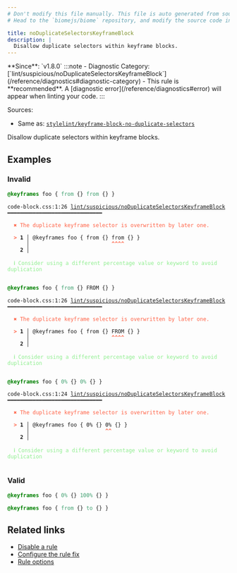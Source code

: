 ```yaml
---
# Don't modify this file manually. This file is auto generated from source, and you will lose your changes next time the website is built.
# Head to the `biomejs/biome` repository, and modify the source code in there.

title: noDuplicateSelectorsKeyframeBlock
description: |
  Disallow duplicate selectors within keyframe blocks.
---
```


<Tabs>
<TabItem label="CSS" icon="seti:css">
**Since**: `v1.8.0`
:::note
- Diagnostic Category: [`lint/suspicious/noDuplicateSelectorsKeyframeBlock`](/reference/diagnostics#diagnostic-category)
- This rule is **recommended**. A [diagnostic error](/reference/diagnostics#error) will appear when linting your code.
:::

Sources: 
- Same as: <a href="https://github.com/stylelint/stylelint/blob/main/lib/rules/keyframe-block-no-duplicate-selectors/README.md" target="_blank"><code>stylelint/keyframe-block-no-duplicate-selectors</code></a>

Disallow duplicate selectors within keyframe blocks.

## Examples

### Invalid

```css
@keyframes foo { from {} from {} }
```

<pre class="language-text"><code class="language-text">code-block.css:1:26 <a href="https://biomejs.dev/linter/rules/no-duplicate-selectors-keyframe-block">lint/suspicious/noDuplicateSelectorsKeyframeBlock</a> ━━━━━━━━━━━━━━━━━━━━━━━━━━━━━━<br /><br />  <strong><span style="color: Tomato;">✖</span></strong> <span style="color: Tomato;">The duplicate keyframe selector is overwritten by later one.</span><br />  <br />  <strong><span style="color: Tomato;">&gt;</span></strong> <strong>1 │ </strong>@keyframes foo &#123; from &#123;&#125; from &#123;&#125; &#125;<br />   <strong>   │ </strong>                         <strong><span style="color: Tomato;">^</span></strong><strong><span style="color: Tomato;">^</span></strong><strong><span style="color: Tomato;">^</span></strong><strong><span style="color: Tomato;">^</span></strong><br />    <strong>2 │ </strong><br />  <br />  <strong><span style="color: lightgreen;">ℹ</span></strong> <span style="color: lightgreen;">Consider using a different percentage value or keyword to avoid duplication</span><br />  <br /></code></pre>

```css
@keyframes foo { from {} FROM {} }
```

<pre class="language-text"><code class="language-text">code-block.css:1:26 <a href="https://biomejs.dev/linter/rules/no-duplicate-selectors-keyframe-block">lint/suspicious/noDuplicateSelectorsKeyframeBlock</a> ━━━━━━━━━━━━━━━━━━━━━━━━━━━━━━<br /><br />  <strong><span style="color: Tomato;">✖</span></strong> <span style="color: Tomato;">The duplicate keyframe selector is overwritten by later one.</span><br />  <br />  <strong><span style="color: Tomato;">&gt;</span></strong> <strong>1 │ </strong>@keyframes foo &#123; from &#123;&#125; FROM &#123;&#125; &#125;<br />   <strong>   │ </strong>                         <strong><span style="color: Tomato;">^</span></strong><strong><span style="color: Tomato;">^</span></strong><strong><span style="color: Tomato;">^</span></strong><strong><span style="color: Tomato;">^</span></strong><br />    <strong>2 │ </strong><br />  <br />  <strong><span style="color: lightgreen;">ℹ</span></strong> <span style="color: lightgreen;">Consider using a different percentage value or keyword to avoid duplication</span><br />  <br /></code></pre>

```css
@keyframes foo { 0% {} 0% {} }
```

<pre class="language-text"><code class="language-text">code-block.css:1:24 <a href="https://biomejs.dev/linter/rules/no-duplicate-selectors-keyframe-block">lint/suspicious/noDuplicateSelectorsKeyframeBlock</a> ━━━━━━━━━━━━━━━━━━━━━━━━━━━━━━<br /><br />  <strong><span style="color: Tomato;">✖</span></strong> <span style="color: Tomato;">The duplicate keyframe selector is overwritten by later one.</span><br />  <br />  <strong><span style="color: Tomato;">&gt;</span></strong> <strong>1 │ </strong>@keyframes foo &#123; 0% &#123;&#125; 0% &#123;&#125; &#125;<br />   <strong>   │ </strong>                       <strong><span style="color: Tomato;">^</span></strong><strong><span style="color: Tomato;">^</span></strong><br />    <strong>2 │ </strong><br />  <br />  <strong><span style="color: lightgreen;">ℹ</span></strong> <span style="color: lightgreen;">Consider using a different percentage value or keyword to avoid duplication</span><br />  <br /></code></pre>

### Valid

```css
@keyframes foo { 0% {} 100% {} }
```

```css
@keyframes foo { from {} to {} }
```

## Related links

- [Disable a rule](/linter/#disable-a-lint-rule)
- [Configure the rule fix](/linter#configure-the-rule-fix)
- [Rule options](/linter/#rule-options)

</TabItem>
</Tabs>

